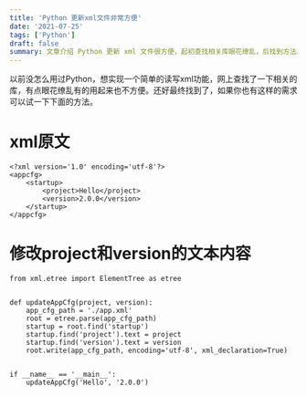 ```yaml
---
title: 'Python 更新xml文件非常方便'
date: '2021-07-25'
tags: ['Python']
draft: false
summary: 文章介绍 Python 更新 xml 文件很方便，起初查找相关库眼花缭乱，后找到方法。通过`updateAppCfg`函数，可修改`app.xml`中`startup`下`project`和`version`的文本内容，最终成功更新。 
---
```


以前没怎么用过Python，想实现一个简单的读写xml功能，网上查找了一下相关的库，有点眼花缭乱有的用起来也不方便。还好最终找到了，如果你也有这样的需求可以试一下下面的方法。

# xml原文
```
<?xml version='1.0' encoding='utf-8'?>
<appcfg>
    <startup>
        <project>Hello</project>
        <version>2.0.0</version>
    </startup>
</appcfg>
```
# 修改project和version的文本内容
```
from xml.etree import ElementTree as etree


def updateAppCfg(project, version):
    app_cfg_path = './app.xml'
    root = etree.parse(app_cfg_path)
    startup = root.find('startup')
    startup.find('project').text = project
    startup.find('version').text = version
    root.write(app_cfg_path, encoding='utf-8', xml_declaration=True)


if __name__ == '__main__':
    updateAppCfg('Hello', '2.0.0')

```